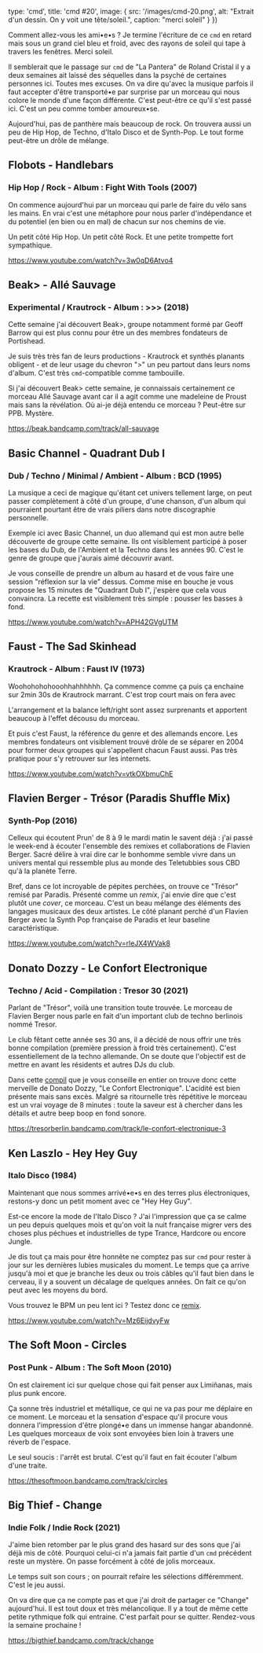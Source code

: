 

  type: 'cmd',
  title: 'cmd #20',
  image: {
    src: '/images/cmd-20.png',
    alt: "Extrait d'un dessin. On y voit une tête/soleil.",
    caption: "merci soleil"
  }
}) 

Comment allez-vous les ami•e•s ? Je termine l'écriture de ce `cmd` en retard
mais sous un grand ciel bleu et froid, avec des rayons de soleil qui tape à
travers les fenêtres. Merci soleil.

Il semblerait que le passage sur `cmd` de "La Pantera" de Roland Cristal il y a
deux semaines ait laissé des séquelles dans la psyché de certaines personnes
ici. Toutes mes excuses. On va dire qu'avec la musique parfois il faut accepter
d'être transporté•e par surprise par un morceau qui nous colore le monde d'une
façon différente. C'est peut-être ce qu'il s'est passé ici. C'est un peu comme
tomber amoureux•se.

Aujourd'hui, pas de panthère mais beaucoup de rock. On trouvera aussi un peu de
Hip Hop, de Techno, d'Italo Disco et de Synth-Pop. Le tout forme peut-être un
drôle de mélange.


## Flobots - Handlebars 
### Hip Hop / Rock - Album : Fight With Tools (2007)

On commence aujourd'hui par un morceau qui parle de faire du vélo sans les
mains. En vrai c'est une métaphore pour nous parler d'indépendance et du
potentiel (en bien ou en mal) de chacun sur nos chemins de vie.

Un petit côté Hip Hop. Un petit côté Rock. Et une petite trompette fort
sympathique.

https://www.youtube.com/watch?v=3w0qD6Atvo4


## Beak> - Allé Sauvage
### Experimental / Krautrock - Album : >>> (2018)

Cette semaine j'ai découvert Beak>, groupe notamment formé par Geoff Barrow qui
est plus connu pour être un des membres fondateurs de Portishead.

Je suis très très fan de leurs productions - Krautrock et synthés planants
obligent - et de leur usage du chevron ">" un peu partout dans leurs noms
d'album. C'est très `cmd`-compatible comme tambouille.

Si j'ai découvert Beak> cette semaine, je connaissais certainement ce morceau
Allé Sauvage avant car il a agit comme une madeleine de Proust mais sans la
révélation. Où ai-je déjà entendu ce morceau ? Peut-être sur PPB. Mystère.

https://beak.bandcamp.com/track/all-sauvage


## Basic Channel - Quadrant Dub I 
### Dub / Techno / Minimal / Ambient - Album : BCD (1995)

La musique a ceci de magique qu'étant cet univers tellement large, on peut
passer complètement à côté d'un groupe, d'une chanson, d'un album qui pourraient
pourtant être de vrais piliers dans notre discographie personnelle.

Exemple ici avec Basic Channel, un duo allemand qui est mon autre belle
découverte de groupe cette semaine. Ils ont visiblement participé à poser les
bases du Dub, de l'Ambient et la Techno dans les années 90. C'est le genre de
groupe que j'aurais aimé découvrir avant. 

Je vous conseille de prendre un album au hasard et de vous faire une session
"réflexion sur la vie" dessus. Comme mise en bouche je vous propose les 15
minutes de "Quadrant Dub I", j'espère que cela vous convaincra.  La recette est
visiblement très simple : pousser les basses à fond.

https://www.youtube.com/watch?v=APH42GVgUTM


## Faust - The Sad Skinhead
### Krautrock - Album : Faust IV (1973)

Woohohohohooohhahhhhhh. Ça commence comme ça puis ça enchaine sur 2min 30s de
Krautrock marrant. C'est trop court mais on fera avec

L'arrangement et la balance left/right sont assez surprenants et apportent
beaucoup à l'effet décousu du morceau. 

Et puis c'est Faust, la référence du genre et des allemands encore. Les membres
fondateurs ont visiblement trouvé drôle de se séparer en 2004 pour former deux
groupes qui s'appellent chacun Faust aussi. Pas très pratique pour s'y retrouver
sur les internets.

https://www.youtube.com/watch?v=vtkOXbmuChE


## Flavien Berger - Trésor (Paradis Shuffle Mix)
### Synth-Pop (2016)

Celleux qui écoutent Prun' de 8 à 9 le mardi matin le savent déjà : j'ai passé
le week-end à écouter l'ensemble des remixes et collaborations de Flavien
Berger. Sacré délire à vrai dire car le bonhomme semble vivre dans un univers
mental qui ressemble plus au monde des Teletubbies sous CBD qu'à la planète
Terre. 

Bref, dans ce lot incroyable de pépites perchées, on trouve ce "Trésor" remisé
par Paradis. Présenté comme un *remix*, j'ai envie dire que c'est plutôt une
*cover*, ce morceau. C'est un beau mélange des éléments des langages
musicaux des deux artistes. Le côté planant perché d'un Flavien Berger avec la
Synth Pop française de Paradis et leur baseline caractéristique.

https://www.youtube.com/watch?v=rleJX4WVak8


## Donato Dozzy - Le Confort Electronique 
### Techno / Acid - Compilation : Tresor 30 (2021)

Parlant de "Trésor", voilà une transition toute trouvée. Le morceau de Flavien
Berger nous parle en fait d'un important club de techno berlinois nommé Tresor.

Le club fêtant cette année ses 30 ans, il a décidé de nous offrir une très bonne
compilation (première pression à froid très certainement). C'est essentiellement
de la techno allemande. On se doute que l'objectif est de mettre en avant les
résidents et autres DJs du club.

Dans cette [compil](https://tresorberlin.bandcamp.com/album/tresor-30) que je
vous conseille en entier on trouve donc cette merveille de Donato Dozzy, "Le
Confort Electronique". L'acidité est bien présente mais sans excès. Malgré sa
ritournelle très répétitive le morceau est un vrai voyage de 8 minutes : toute
la saveur est à chercher dans les détails et autre beep boop en fond sonore.

https://tresorberlin.bandcamp.com/track/le-confort-electronique-3


## Ken Laszlo - Hey Hey Guy
### Italo Disco (1984)

Maintenant que nous sommes arrivé•e•s en des terres plus électroniques,
restons-y donc un petit moment avec ce "Hey Hey Guy". 

Est-ce encore la mode de l'Italo Disco ? J'ai l'impression que ça se calme un
peu depuis quelques mois et qu'on voit la nuit française migrer vers des choses
plus péchues et industrielles de type Trance, Hardcore ou encore Jungle.

Je dis tout ça mais pour être honnête ne comptez pas sur `cmd` pour rester à
jour sur les dernières lubies musicales du moment. Le temps que ça arrive
jusqu'à moi et que je branche les deux ou trois câbles qu'il faut bien dans le
cerveau, il y a souvent un décalage de quelques années. On fait ce qu'on peut
avec les moyens du bord.

Vous trouvez le BPM un peu lent ici ? Testez donc ce
[remix](https://www.youtube.com/watch?v=-K-WUkG3TmQ).

https://www.youtube.com/watch?v=Mz6EijdvyFw


## The Soft Moon - Circles
### Post Punk - Album : The Soft Moon (2010)

On est clairement ici sur quelque chose qui fait penser aux Limiñanas, mais plus
punk encore. 

Ça sonne très industriel et métallique, ce qui ne va pas pour me déplaire en ce
moment. Le morceau et la sensation d'espace qu'il procure vous donnera
l'impression d'être plongé•e dans un immense hangar abandonné. Les quelques
morceaux de voix sont envoyées bien loin à travers une réverb de l'espace.

Le seul soucis : l'arrêt est brutal. C'est qu'il faut en fait écouter l'album
d'une traite.

https://thesoftmoon.bandcamp.com/track/circles


## Big Thief - Change
### Indie Folk / Indie Rock (2021)

J'aime bien retomber  par le plus grand des hasard sur des sons que j'ai déjà
mis de côté. Pourquoi celui-ci n'a jamais fait partie d'un `cmd` précédent reste
un mystère. On passe forcément à côté de jolis morceaux.

Le temps suit son cours ; on pourrait refaire les sélections différemment. C'est
le jeu aussi. 

On va dire que ça ne compte pas et que j'ai droit de partager ce "Change"
aujourd'hui. Il est tout doux et très mélancolique. Il y a tout de même cette
petite rythmique folk qui entraine.  C'est parfait pour se quitter. Rendez-vous
la semaine prochaine !

https://bigthief.bandcamp.com/track/change

